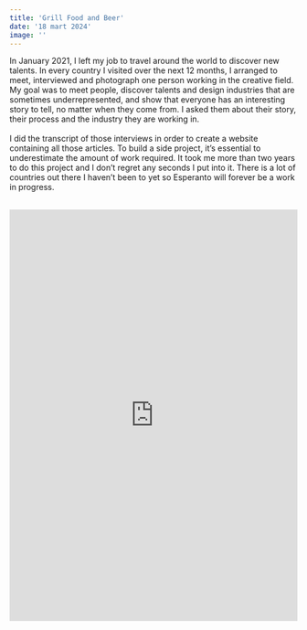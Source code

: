 ```yaml
---
title: 'Grill Food and Beer'
date: '18 mart 2024'
image: ''
---
```

<Cover srcImg="/projects/realestate/cover.jpg"/>
<ContentWrap>
  <AboutProject 
    title='Grill Food and Beer' 
    link="" 
    roles={['Wireframes', 'Prototyping']}
    client="Real Estate" 
    date='Apr 2019'
  >
    <p>In January 2021, I left my job to travel around the world to discover new talents. In every country I visited over the next 12 months, I arranged to meet, interviewed and photograph one person working in the creative field. My goal was to meet people, discover talents and design industries that are sometimes underrepresented, and show that everyone has an interesting story to tell, no matter when they come from. I asked them about their story, their process and the industry they are working in. <br/><br/>I did the transcript of those interviews in order to create a website containing all those articles. To build a side project, it’s essential to underestimate the amount of work required. It took me more than two years to do this project and I don’t regret any seconds I put into it. There is a lot of countries out there I haven’t been to yet so Esperanto will forever be a work in progress.</p>
  </AboutProject>
  <Splitter height="100" />
  <Heading text="Home Page"/>
  <Splitter height="50" />
  <Img srcImg="/projects/realestate/home.jpg" />
  <Splitter height="100" />
  <Heading text="Listings Page"/>
  <Splitter height="50" />
  <Img srcImg="/projects/realestate/listing.jpg" />
  <Splitter height="100" />
  <Heading text="Listing Details Page"/>
  <Splitter height="50" />
  <Img srcImg="/projects/realestate/details.jpg" />
  <Splitter height="100" /> 
  <Heading text="User Account Page"/>
  <Splitter height="50" />
  <Img srcImg="/projects/realestate/profile.png" />
  <Splitter height="100" /> 
  <Heading text="Homepage Prototype (Video)"/>
  <Splitter height="50" />
  <iframe width="100%" height="720" src="https://www.youtube.com/embed/zd7An09z_eE" title="YouTube video player" frameBorder="0" allow="accelerometer; autoplay; clipboard-write; encrypted-media; gyroscope; picture-in-picture; web-share" allowFullScreen></iframe>
  <Splitter height="120" />
  <NextProject link="/projects/artdeco" projectTitle="Artdeco"/>
</ContentWrap>
